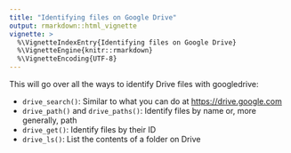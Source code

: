 ```yaml
---
title: "Identifying files on Google Drive"
output: rmarkdown::html_vignette
vignette: >
  %\VignetteIndexEntry{Identifying files on Google Drive}
  %\VignetteEngine{knitr::rmarkdown}
  %\VignetteEncoding{UTF-8}
---
```


This will go over all the ways to identify Drive files with googledrive:

  * `drive_search()`: Similar to what you can do at <https://drive.google.com>
  * `drive_path()` and `drive_paths()`: Identify files by name or, more generally, path
  * `drive_get()`: Identify files by their ID
  * `drive_ls()`: List the contents of a folder on Drive
